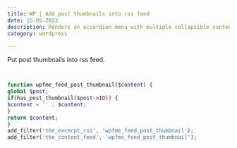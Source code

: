 ```yaml
---
title: WP | Add post thumbnails into rss feed
date: 15.05.2023
description: Renders an accordion menu with multiple collapsible content elements.
category: wordpress

---
```


Put post thumbnails into rss feed.

```php


function wpfme_feed_post_thumbnail($content) {
global $post;
if(has_post_thumbnail($post->ID)) {
$content = '' . $content;
}
return $content;
}
add_filter('the_excerpt_rss', 'wpfme_feed_post_thumbnail');
add_filter('the_content_feed', 'wpfme_feed_post_thumbnail');

```
